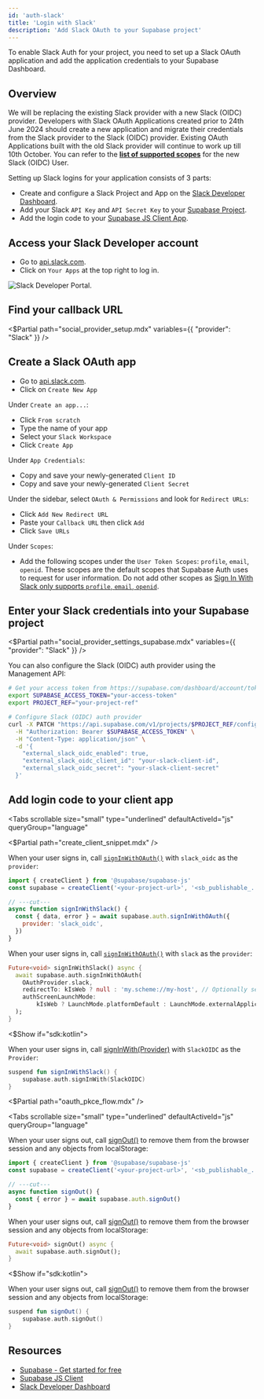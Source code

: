 ```yaml
---
id: 'auth-slack'
title: 'Login with Slack'
description: 'Add Slack OAuth to your Supabase project'
---
```


To enable Slack Auth for your project, you need to set up a Slack OAuth application and add the application credentials to your Supabase Dashboard.

## Overview

<Admonition type="caution">

We will be replacing the existing Slack provider with a new Slack (OIDC) provider. Developers with Slack OAuth Applications created prior to 24th June 2024 should create a new application and migrate their credentials from the Slack provider to the Slack (OIDC) provider. Existing OAuth Applications built with the old Slack provider will continue to work up till 10th October. You can refer to the [**list of supported scopes**](https://api.slack.com/scopes?filter=user) for the new Slack (OIDC) User.

</Admonition>

Setting up Slack logins for your application consists of 3 parts:

- Create and configure a Slack Project and App on the [Slack Developer Dashboard](https://api.slack.com/apps).
- Add your Slack `API Key` and `API Secret Key` to your [Supabase Project](/dashboard).
- Add the login code to your [Supabase JS Client App](https://github.com/supabase/supabase-js).

## Access your Slack Developer account

- Go to [api.slack.com](https://api.slack.com/apps).
- Click on `Your Apps` at the top right to log in.

![Slack Developer Portal.](/docs/img/guides/auth-slack/slack-portal.png)

## Find your callback URL

<$Partial path="social_provider_setup.mdx" variables={{ "provider": "Slack" }} />

## Create a Slack OAuth app

- Go to [api.slack.com](https://api.slack.com/apps).
- Click on `Create New App`

Under `Create an app...`:

- Click `From scratch`
- Type the name of your app
- Select your `Slack Workspace`
- Click `Create App`

Under `App Credentials`:

- Copy and save your newly-generated `Client ID`
- Copy and save your newly-generated `Client Secret`

Under the sidebar, select `OAuth & Permissions` and look for `Redirect URLs`:

- Click `Add New Redirect URL`
- Paste your `Callback URL` then click `Add`
- Click `Save URLs`

Under `Scopes`:

- Add the following scopes under the `User Token Scopes`: `profile`, `email`, `openid`. These scopes are the default scopes that Supabase Auth uses to request for user information. Do not add other scopes as [Sign In With Slack only supports `profile`, `email`, `openid`](https://api.slack.com/authentication/sign-in-with-slack#request).

## Enter your Slack credentials into your Supabase project

<$Partial path="social_provider_settings_supabase.mdx" variables={{ "provider": "Slack" }} />

You can also configure the Slack (OIDC) auth provider using the Management API:

```bash
# Get your access token from https://supabase.com/dashboard/account/tokens
export SUPABASE_ACCESS_TOKEN="your-access-token"
export PROJECT_REF="your-project-ref"

# Configure Slack (OIDC) auth provider
curl -X PATCH "https://api.supabase.com/v1/projects/$PROJECT_REF/config/auth" \
  -H "Authorization: Bearer $SUPABASE_ACCESS_TOKEN" \
  -H "Content-Type: application/json" \
  -d '{
    "external_slack_oidc_enabled": true,
    "external_slack_oidc_client_id": "your-slack-client-id",
    "external_slack_oidc_secret": "your-slack-client-secret"
  }'
```

## Add login code to your client app

<Tabs
  scrollable
  size="small"
  type="underlined"
  defaultActiveId="js"
  queryGroup="language"
>
<TabPanel id="js" label="JavaScript">

<$Partial path="create_client_snippet.mdx" />

When your user signs in, call [`signInWithOAuth()`](/docs/reference/javascript/auth-signinwithoauth) with `slack_oidc` as the `provider`:

```js
import { createClient } from '@supabase/supabase-js'
const supabase = createClient('<your-project-url>', '<sb_publishable_... or anon key>')

// ---cut---
async function signInWithSlack() {
  const { data, error } = await supabase.auth.signInWithOAuth({
    provider: 'slack_oidc',
  })
}
```

</TabPanel>
<TabPanel id="flutter" label="Flutter">

When your user signs in, call [`signInWithOAuth()`](/docs/reference/dart/auth-signinwithoauth) with `slack` as the `provider`:

```dart
Future<void> signInWithSlack() async {
  await supabase.auth.signInWithOAuth(
    OAuthProvider.slack,
    redirectTo: kIsWeb ? null : 'my.scheme://my-host', // Optionally set the redirect link to bring back the user via deeplink.
    authScreenLaunchMode:
        kIsWeb ? LaunchMode.platformDefault : LaunchMode.externalApplication, // Launch the auth screen in a new webview on mobile.
  );
}
```

</TabPanel>
<$Show if="sdk:kotlin">
<TabPanel id="kotlin" label="Kotlin">

When your user signs in, call [signInWith(Provider)](/docs/reference/kotlin/auth-signinwithoauth) with `SlackOIDC` as the `Provider`:

```kotlin
suspend fun signInWithSlack() {
	supabase.auth.signInWith(SlackOIDC)
}
```

</TabPanel>
</$Show>
</Tabs>

<$Partial path="oauth_pkce_flow.mdx" />

<Tabs
  scrollable
  size="small"
  type="underlined"
  defaultActiveId="js"
  queryGroup="language"
>
<TabPanel id="js" label="JavaScript">

When your user signs out, call [signOut()](/docs/reference/javascript/auth-signout) to remove them from the browser session and any objects from localStorage:

```js
import { createClient } from '@supabase/supabase-js'
const supabase = createClient('<your-project-url>', '<sb_publishable_... or anon key>')

// ---cut---
async function signOut() {
  const { error } = await supabase.auth.signOut()
}
```

</TabPanel>
<TabPanel id="flutter" label="Flutter">

When your user signs out, call [signOut()](/docs/reference/dart/auth-signout) to remove them from the browser session and any objects from localStorage:

```dart
Future<void> signOut() async {
  await supabase.auth.signOut();
}
```

</TabPanel>
<$Show if="sdk:kotlin">
<TabPanel id="kotlin" label="Kotlin">

When your user signs out, call [signOut()](/docs/reference/kotlin/auth-signout) to remove them from the browser session and any objects from localStorage:

```kotlin
suspend fun signOut() {
	supabase.auth.signOut()
}
```

</TabPanel>
</$Show>
</Tabs>

## Resources

- [Supabase - Get started for free](https://supabase.com)
- [Supabase JS Client](https://github.com/supabase/supabase-js)
- [Slack Developer Dashboard](https://api.slack.com/apps)
